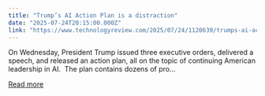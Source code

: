 ```yaml
---
title: "Trump’s AI Action Plan is a distraction"
date: "2025-07-24T20:15:00.000Z"
link: "https://www.technologyreview.com/2025/07/24/1120639/trumps-ai-action-plan-is-a-distraction/"
---
```


On Wednesday, President Trump issued three executive orders, delivered a speech, and released an action plan, all on the topic of continuing American leadership in AI.  The plan contains dozens of pro...

[Read more](https://www.technologyreview.com/2025/07/24/1120639/trumps-ai-action-plan-is-a-distraction/)
